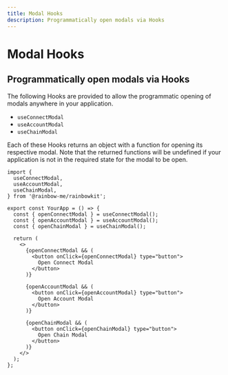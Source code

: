 ```yaml
---
title: Modal Hooks
description: Programmatically open modals via Hooks
---
```


# Modal Hooks

## Programmatically open modals via Hooks

The following Hooks are provided to allow the programmatic opening of modals anywhere in your application.

- `useConnectModal`
- `useAccountModal`
- `useChainModal`

Each of these Hooks returns an object with a function for opening its respective modal. Note that the returned functions will be undefined if your application is not in the required state for the modal to be open.

```tsx
import {
  useConnectModal,
  useAccountModal,
  useChainModal,
} from '@rainbow-me/rainbowkit';

export const YourApp = () => {
  const { openConnectModal } = useConnectModal();
  const { openAccountModal } = useAccountModal();
  const { openChainModal } = useChainModal();

  return (
    <>
      {openConnectModal && (
        <button onClick={openConnectModal} type="button">
          Open Connect Modal
        </button>
      )}

      {openAccountModal && (
        <button onClick={openAccountModal} type="button">
          Open Account Modal
        </button>
      )}

      {openChainModal && (
        <button onClick={openChainModal} type="button">
          Open Chain Modal
        </button>
      )}
    </>
  );
};
```
